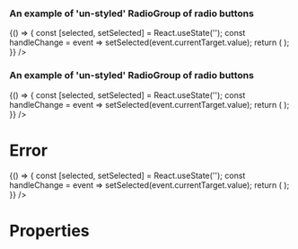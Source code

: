 
<Meta title="DCXLibrary/Form/RadioGroup" component={RadioGroup} />

### An example of 'un-styled' RadioGroup of radio buttons

<Canvas>
  <Story name="un-styled-radios">
    {() => {
      const [selected, setSelected] = React.useState('');
      const handleChange = event => setSelected(event.currentTarget.value);
      return (
        <RadioGroup
          name="name-of-group"
          type="radio"
          legend={{
            text:
              'Heading text customisable by a given priority of type number between 1 to 6 (inclusive)',
            heading: {
              priority: 2,
            },
          }}
          items={[
            {
              label: 'item-label',
              value: 'yes',
              id: 'first',
            },
            {
              label: 'item-label',
              value: 'no',
              id: 'second',
            },
          ]}
          onChange={handleChange}
        />
      );
    }}
    />
  </Story>
</Canvas>

### An example of 'un-styled' RadioGroup of radio buttons

<Canvas>
  <Story name="un-styled-radios-with-strings">
    {() => {
      const [selected, setSelected] = React.useState('');
      const handleChange = event => setSelected(event.currentTarget.value);
      return (
        <RadioGroup
          name="name-of-group"
          type="radio"
          items={['yes','no']}
          onChange={handleChange}
        />
      );
    }}
    />
  </Story>
</Canvas>

# Error

<Canvas>
  <Story name="error">
    {() => {
      const [selected, setSelected] = React.useState('');
      const handleChange = event => setSelected(event.currentTarget.value);
      return (
        <RadioGroup
          name="name-of-group"
          items={[
            {
              label: 'item-label',
              value: 'yes',
              id: 'first',
            },
          ]}
          onChange={handleChange}
        />
      );
    }}
    />
  </Story>
</Canvas>

# Properties

<Props of={RadioGroup} />
